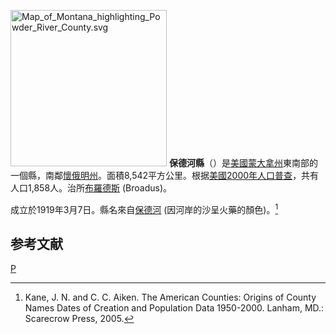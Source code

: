 {{noteTA
|T=zh-hans:保德河县 (蒙大拿州);zh-hk:保德河縣 (蒙大拿州);zh-tw:保德河郡 (蒙大拿州);
}}
[[File:Map_of_Montana_highlighting_Powder_River_County.svg|250px]]
'''保德河縣'''（{{lang-en|Powder River County}}）是[[美國|美國]][[蒙大拿州|蒙大拿州]]東南部的一個縣，南鄰[[懷俄明州|懷俄明州]]。面積8,542平方公里。根据[[美國2000年人口普查|美國2000年人口普查]]，共有人口1,858人。治所[[布羅德斯|布羅德斯]] (Broadus)。

成立於1919年3月7日。縣名來自[[保德河_(蒙大拿州)|保德河]] (因河岸的沙呈火藥的顏色)。<ref>Kane, J. N. and C. C. Aiken. The American Counties: Origins of County Names Dates of Creation and Population Data 1950-2000. Lanham, MD.: Scarecrow Press, 2005. </ref>

== 参考文献 ==
<div class="references-small">
<references />
</div>

{{Authority control}}
[[Category:蒙大拿州行政區劃|P]]
